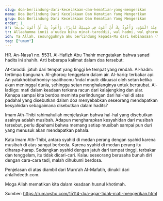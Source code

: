 ```yaml
---
slug: doa-berlindung-dari-kecelakaan-dan-kematian-yang-mengerikan
nama: Doa Berlindung Dari Kecelakaan Dan Kematian Yang Mengerikan
grup: Doa Berlindung Dari Kecelakaan Dan Kematian Yang Mengerikan
order: 1
ar: اَللَّهُمَّ إِنِّي أَعُوذُ بِكَ مِنَ التَّرَدِّي، وَالْهَدْمِ، وَالْغَرَقِ، وَالْحَرِيقِ، وَأَعُوذُ بِكَ أَنْ يَتَخَبَّطَنِي الشَّيْطَانُ عِنْدَ الْمَوْتِ، وَأَعُوذُ بِكَ أَنْ أَمُوتَ فِي سَبِيلِكَ مُدْبِرًا، وَأَعُوذُ بِكَ أَنْ أَمُوتَ لَدِيغًا
tr: Allaahumma innii a'uudzu bika minat-taroddii, wal hadmi, wal ghoroqi, wal hariiqi, wa a'uudzu bika an yatakhobbathonisy-syaithoonu 'indal mauti, wa a'uudzu bika an amuuta fii sabiilika mudbiron, wa a'uudzu bika an amuuta ladiighon.
idn: Ya Allah, sesungguhnya aku berlindung kepada-Mu dari kebinasaan (terjatuh), kehancuran (tertimpa sesuatu), tenggelam, kebakaran, dan aku berlindung kepada-Mu dari disesatkan setan pada saat mati, dan aku berlindung kepada-Mu dari mati dalam keadaan berpaling dari jalan-Mu, dan aku berlindung kepada-Mu dari mati dalam keadaan tersengat.
tag: ["umum"]
---
```


HR. An-Nasa’i no. 5531. Al-Hafizh Abu Thahir mengatakan bahwa sanad hadits ini shahih.
Arti beberapa kalimat dalam doa tersebut:

At-taroddi: jatuh dari tempat yang tinggi ke tempat yang rendah.
Al-hadm: tertimpa bangunan.
Al-ghoroq: tenggelam dalam air.
Al-hariq: terbakar api.
An yatakhobbathonisy-syaithoonu 'indal mauti: dikuasai oleh setan ketika akan meninggal dunia, sehingga setan menghalanginya untuk bertaubat.
Al-ladiigo: mati dalam keadaan terkena racun dari kalajengking dan ular.
Kenapa sampai kita berdoa meminta perlindungan dari hal-hal di atas padahal yang disebutkan dalam doa menyebabkan seseorang mendapatkan kesyahidan sebagaimana disebutkan dalam hadits?

Imam Ath-Thibi rahimahullah menjelaskan bahwa hal-hal yang disebutkan asalnya adalah musibah. Adapun mengharapkan kesyahidan dari musibah tersebut, perlu dipahami bahwa memang setiap musibah sampai pun duri yang menusuk akan mendapatkan pahala.

Kata Imam Ath-Thibi, antara syahid di medan perang dengan syahid karena musibah di atas sangat berbeda. Karena syahid di medan perang itu diharap-harap. Sedangkan syahid dengan jatuh dari tempat tinggi, terbakar dan tenggelam, itu tidak dicari-cari. Kalau seseorang berusaha bunuh diri dengan cara-cara tadi, malah dihukumi berdosa.

Penjelasan di atas diambil dari Muro’ah Al-Mafatih, dinukil dari ahlalhdeeth.com.

Moga Allah mematikan kita dalam keadaan husnul khotimah.


Sumber: https://rumaysho.com/15114-doa-agar-tidak-mati-mengerikan.html
